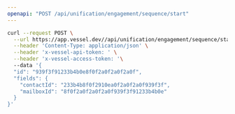 ```yaml
---
openapi: "POST /api/unification/engagement/sequence/start"
---
```


<RequestExample>

```bash Request
curl --request POST \
  --url https://app.vessel.dev//api/unification/engagement/sequence/start \
  --header 'Content-Type: application/json' \
  --header 'x-vessel-api-token: ' \
  --header 'x-vessel-access-token: '\ 
  --data '{
  "id": "939f3f91233b4b0e8f0f2a0f2a0f2a0f",
  "fields": {
    "contactId": "233b4b8f0f2910ea0f2a0f2a0f939f3f",
    "mailboxId": "8f0f2a0f2a0f2a0f939f3f91233b4b0e"
  }
}'
```

</RequestExample>


      